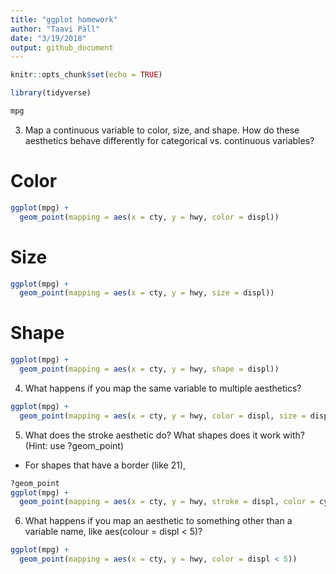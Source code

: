 ```yaml
---
title: "ggplot homework"
author: "Taavi Päll"
date: "3/19/2018"
output: github_document
---
```


```r
knitr::opts_chunk$set(echo = TRUE)
```

```r
library(tidyverse)
```

```r
mpg
```


3. Map a continuous variable to color, size, and shape. How do these aesthetics behave differently for categorical vs. continuous variables?


# Color
```r
ggplot(mpg) +
  geom_point(mapping = aes(x = cty, y = hwy, color = displ))
```

# Size
```r
ggplot(mpg) +
  geom_point(mapping = aes(x = cty, y = hwy, size = displ))
```

# Shape
```r
ggplot(mpg) +
  geom_point(mapping = aes(x = cty, y = hwy, shape = displ))
```


4. What happens if you map the same variable to multiple aesthetics?

```r
ggplot(mpg) +
  geom_point(mapping = aes(x = cty, y = hwy, color = displ, size = displ))
```


5. What does the stroke aesthetic do? What shapes does it work with? (Hint: use ?geom_point)

- For shapes that have a border (like 21),

```r
?geom_point
ggplot(mpg) +
  geom_point(mapping = aes(x = cty, y = hwy, stroke = displ, color = cyl), shape = 21)
```


6. What happens if you map an aesthetic to something other than a variable name, like aes(colour = displ < 5)?

```r
ggplot(mpg) +
  geom_point(mapping = aes(x = cty, y = hwy, color = displ < 5))
```

